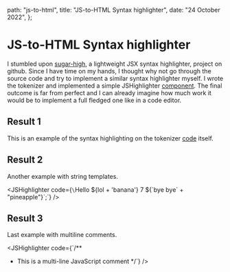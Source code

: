 
  path: "js-to-html",
  title: "JS-to-HTML Syntax highlighter",
  date: "24 October 2022",
};

# JS-to-HTML Syntax highlighter

I stumbled upon [sugar-high](https://github.com/huozhi/sugar-high), a lightweight JSX syntax highlighter, project on github.
Since I have time on my hands, I thought why not go through the source code and try to implement a similar syntax highlighter myself.
I wrote the tokenizer and implemented a simple JSHighlighter [component](https://github.com/nibmz7/portfolio/blob/main/lib/JSHighlighter.jsx).
The final outcome is far from perfect and I can already imagine how much work it would be to implement a full fledged one like in a code editor.

## Result 1

This is an example of the syntax highlighting on the tokenizer [code](https://github.com/nibmz7/portfolio/blob/main/lib/tokenizer.js) itself.

<JSHighlighter code={jsString} />

## Result 2

Another example with string templates.

<JSHighlighter
  code={`\`Hello \${lol + 'banana'} 7 \${\`bye bye\` + "pineapple"}\`;`}
/>

## Result 3

Last example with multiline comments.

<JSHighlighter
  code={`/**
 * This is a multi-line JavaScript comment
 */`}
/>
